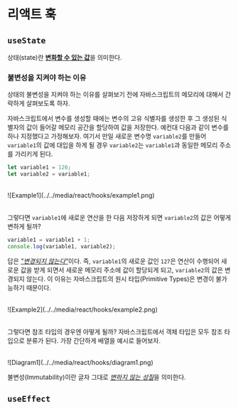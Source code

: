 # 리액트 훅

## `useState`

상태(state)란 <ins>**변화할 수 있는 값**</ins>을 의미한다.

### 불변성을 지켜야 하는 이유

상태의 불변성을 지켜야 하는 이유를 살펴보기 전에 자바스크립트의 메모리에 대해서 간략하게 살펴보도록 하자.

자바스크립트에서 변수를 생성할 때에는 변수의 고유 식별자를 생성한 후 그 생성된 식별자의 값이 들어갈 메모리 공간을 할당하여 값을 저장한다. 예컨대 다음과 같이 변수를 하나 지정했다고 가정해보자.
여기서 만일 새로운 변수명 `variable2`를 만들어 `variable1`의 값에 대입을 하게 될 경우 `variable2`는 `variable1`과 동일한 메모리 주소를 가리키게 된다.

```js
let variable1 = 126;
let variable2 = variable1;
```

<br />

<div className="container">
  <div className="image-wrapper">
    ![Example1](../../media/react/hooks/example1.png)
  </div>
</div>

<br />

그렇다면 `variable1`에 새로운 연산을 한 다음 저장하게 되면 `variable2`의 값은 어떻게 변하게 될까?

```js
variable1 = variable1 + 1;
console.log(variable1, variable2);
```

답은 <ins><i>"변경되지 않는다"</i></ins>이다. 즉, `variable1`의 새로운 값인 `127`은 연산이 수행되어 새로운 값을 받게 되면서 새로운 메모리 주소에 값이 할당되게 되고, `variable2`의 값은 변경되지 않는다.
이 이유는 자바스크립트의 원시 타입(Primitive Types)은 변경이 불가능하기 때문이다.

<br />

<div className="container">
  <div className="image-wrapper">
    ![Example2](../../media/react/hooks/example2.png)
  </div>
</div>

<br />

그렇다면 참조 타입의 경우엔 아떻게 될까? 자바스크립트에서 객체 타입은 모두 참조 타입으로 분류가 된다. 가장 간단하게 배열을 예시로 들어보자.

<br />

<div className="container">
  <div className="image-wrapper">
    ![Diagram1](../../media/react/hooks/diagram1.png)
  </div>
</div>

불변성(Immutability)이란 글자 그대로 <ins>_변하지 않는 성질_</ins>을 의미한다.

## `useEffect`
